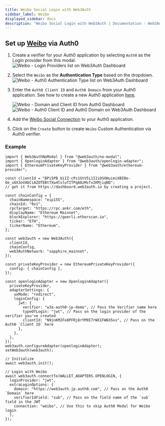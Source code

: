 ```yaml
---
title: Weibo Social Login with Web3Auth
sidebar_label: Weibo
displayed_sidebar: docs
description: "Weibo Social Login with Web3Auth | Documentation - Web3Auth"
---
```


## Set up [Weibo](https://marketplace.auth0.com/integrations/weibo-social-connection) via Auth0

1. Create a verifier for your Auth0 application by selecting `Auth0` as the Login provider from this modal.
   ![Weibo - Login Providers list on Web3Auth Dashboard](/images/dashboard/create-verifier-auth0.png)
2. Select the `Weibo` as the **Authentication Type** based on the dropdown.
   ![Weibo - Auth0 Authentication Type list on Web3Auth Dashboard](/images/dashboard/create-verifier-google.png)
3. Enter the `Auth0 Client ID` and `Auth0 Domain` from your Auth0 application. See how to create a new Auth0 application
   [here](https://auth0.com/docs/quickstart/webapp/).

   ![Weibo - Domain and Client ID from Auth0 Dashboard](/images/dashboard/create-verifier-auth0-filled-common.png)
   ![Weibo - Auth0 Client ID and Auth0 Domain on Web3Auth Dashboard](/images/dashboard/create-verifier-auth0-unfilled.png)

4. Add the [Weibo Social Connection](https://marketplace.auth0.com/integrations/weibo-social-connection) to your Auth0 application.
5. Click on the `Create` button to create `Weibo` Custom Authentication via Auth0 verifier.

### Example

```tsx
import { Web3AuthNoModal } from "@web3auth/no-modal";
import { OpenloginAdapter } from "@web3auth/openlogin-adapter";
import { EthereumPrivateKeyProvider } from "@web3auth/ethereum-provider";

const clientId = "BPi5PB_UiIZ-cPz1GtV5i1I2iOSOHuimiXBI0e-Oe_u6X3oVAbCiAZOTEBtTXw4tsluTITPqA8zMsfxIKMjiqNQ";
// get it from https://dashboard.web3auth.io by creating a project.

const chainConfig = {
  chainNamespace: "eip155",
  chainId: "0x1",
  rpcTarget: "https://rpc.ankr.com/eth",
  displayName: "Ethereum Mainnet",
  blockExplorer: "https://goerli.etherscan.io",
  ticker: "ETH",
  tickerName: "Ethereum",
};

const web3auth = new Web3Auth({
  clientId,
  chainConfig,
  web3AuthNetwork: "sapphire_mainnet",
});

const privateKeyProvider = new EthereumPrivateKeyProvider({
  config: { chainConfig },
});

const openloginAdapter = new OpenloginAdapter({
  privateKeyProvider,
  adapterSettings: {
    uxMode: "redirect",
    loginConfig: {
      jwt: {
        verifier: "w3a-auth0-jp-demo", // Pass the Verifier name here
        typeOfLogin: "jwt", // Pass on the login provider of the verifier you've created
        clientId: "N9jnKM2Fo8PFRj8rYM9I7rWX1FW6X5xx", // Pass on the Auth0 `Client ID` here
      },
    },
  },
});
web3auth.configureAdapter(openloginAdapter);
setWeb3auth(web3auth);

// Initialize
await web3auth.init();

// Login with Weibo
await web3auth.connectTo(WALLET_ADAPTERS.OPENLOGIN, {
  loginProvider: "jwt",
  extraLoginOptions: {
    domain: "https://web3auth.jp.auth0.com", // Pass on the Auth0 `Domain` here
    verifierIdField: "sub", // Pass on the field name of the `sub` field in the JWT
    connection: "weibo", // Use this to skip Auth0 Modal for Weibo login
  },
});
```
